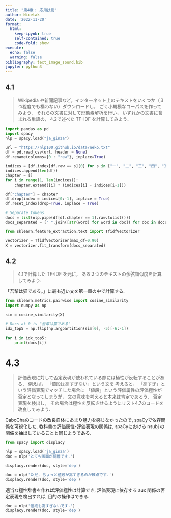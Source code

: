 ```yaml
---
title: "第4章： 応用技術"
author: Nicetak
date: '2022-11-20'
format:
  html:
    keep-ipynb: true
    self-contained: true
    code-fold: show
execute:
  echo: false
  warning: false
bibliography: text_image_sound.bib
jupyter: python3
---
```


## 4.1
>Wikipedia や新聞記事など，インターネット上のテキストをいくつか（３つ程度でも構わない）ダウンロードし，
>ごく小規模なコーパスを作ってみよう． それらの文書に対して形態素解析を行い，
>いずれかの文書に含まれる単語の， 4.2で述べた TF-IDF を計算してみよう．

```python
import pandas as pd
import spacy
nlp = spacy.load("ja_ginza")

url = "https://nlp100.github.io/data/neko.txt"
df = pd.read_csv(url, header = None)
df.rename(columns={0 : "raw"}, inplace=True)

indices = [df.index[df.raw == s][0] for s in ["一", "二", "三", "四", "五", "六", "七", "八", "九", "十", "十一"]]
indices.append(len(df))
chapter = []
for i in range(1, len(indices)):
    chapter.extend([i] * (indices[i] - indices[i-1]))

df["chapter"] = chapter
df.drop(index = indices[0:-1], inplace = True)
df.reset_index(drop=True, inplace = True)

# Separate tokens
docs = list(nlp.pipe(df[df.chapter == 1].raw.tolist()))
docs_separated = [" ".join([str(word) for word in doc]) for doc in docs]
```

```python
from sklearn.feature_extraction.text import TfidfVectorizer

vectorizer = TfidfVectorizer(max_df=0.90)
X = vectorizer.fit_transform(docs_separated)
```


## 4.2
>4.1で計算した TF-IDF を元に， ある２つのテキストの余弦類似度を計算してみよう．

「吾輩は猫である。」に最も近い文を第一章の中で計算する.

```python
from sklearn.metrics.pairwise import cosine_similarity
import numpy as np

sim = cosine_similarity(X)

# Docs at 0 is "吾輩は猫である"
idx_top5 = np.flip(np.argpartition(sim[0], -5)[-6:-1])

for i in idx_top5:
    print(docs[i])
```

# 4.3
>評価表現に対して否定表現が使われている際には極性が反転することがある．
>例えば， 「値段は高すぎない」という文を 考えると， 「高すぎ」という評価表現でマッチした場合に
>「値段」という評価属性の評価極性が否定となってしまうが， 文の意味を考えると本来は肯定であろう．
>否定表現を検出し， その場合は極性を反転させるようにリスト4.7のコードを改良してみよう．

CaboChaのコードの改良自体にあまり魅力を感じなかったので, spaCyで依存関係を可視化した.
教科書の評価属性-評価表現の関係は, spaCyにおける nsubj の関係を抽出していることと同じようである.

```python
from spacy import displacy

nlp = spacy.load('ja_ginza')
doc = nlp('とても画面が綺麗です.')

displacy.render(doc, style='dep')
```

```python
doc = nlp('ただ, ちょっと値段が高すぎるのが難点です.')
displacy.render(doc, style='dep')
```


適当な極性辞書を作れば評価極性は計算でき,
評価表現に依存する aux 関係の否定表現を検出すれば, 目的の操作はできる.

```python
doc = nlp('値段も高すぎないです.')
displacy.render(doc, style='dep')
```